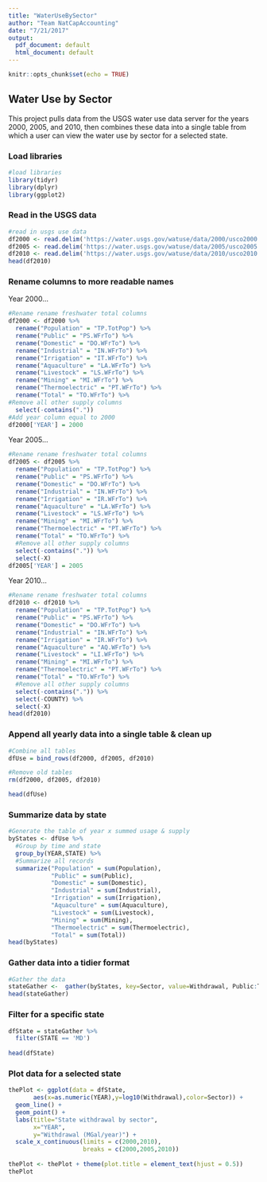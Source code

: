 ```yaml
---
title: "WaterUseBySector"
author: "Team NatCapAccounting"
date: "7/21/2017"
output:
  pdf_document: default
  html_document: default
---
```


```r
knitr::opts_chunk$set(echo = TRUE)
```

## Water Use by Sector
This project pulls data from the USGS water use data server for the years 2000, 2005, and 2010, then combines these data into a single table from which a user can view the water use by sector for a selected state. 

### Load libraries
```r
#load libraries
library(tidyr)
library(dplyr)
library(ggplot2)
```

### Read in the USGS data
```r
#read in usgs use data
df2000 <- read.delim('https://water.usgs.gov/watuse/data/2000/usco2000.txt',na='')
df2005 <- read.delim('https://water.usgs.gov/watuse/data/2005/usco2005.txt',na='')
df2010 <- read.delim('https://water.usgs.gov/watuse/data/2010/usco2010.txt',na='')
head(df2010)
```

### Rename columns to more readable names 
Year 2000...
```r
#Rename rename freshwater total columns
df2000 <- df2000 %>%
  rename("Population" = "TP.TotPop") %>%
  rename("Public" = "PS.WFrTo") %>%
  rename("Domestic" = "DO.WFrTo") %>%
  rename("Industrial" = "IN.WFrTo") %>%
  rename("Irrigation" = "IT.WFrTo") %>%
  rename("Aquaculture" = "LA.WFrTo") %>%
  rename("Livestock" = "LS.WFrTo") %>%
  rename("Mining" = "MI.WFrTo") %>%
  rename("Thermoelectric" = "PT.WFrTo") %>%
  rename("Total" = "TO.WFrTo") %>%
#Remove all other supply columns
  select(-contains("."))
#Add year column equal to 2000
df2000['YEAR'] = 2000
```

Year 2005...
```r
#Rename rename freshwater total columns
df2005 <- df2005 %>%
  rename("Population" = "TP.TotPop") %>%
  rename("Public" = "PS.WFrTo") %>%
  rename("Domestic" = "DO.WFrTo") %>%
  rename("Industrial" = "IN.WFrTo") %>%
  rename("Irrigation" = "IR.WFrTo") %>%
  rename("Aquaculture" = "LA.WFrTo") %>%
  rename("Livestock" = "LS.WFrTo") %>%
  rename("Mining" = "MI.WFrTo") %>%
  rename("Thermoelectric" = "PT.WFrTo") %>%
  rename("Total" = "TO.WFrTo") %>%
  #Remove all other supply columns
  select(-contains(".")) %>%
  select(-X)
df2005['YEAR'] = 2005
```

Year 2010...
```r
#Rename rename freshwater total columns
df2010 <- df2010 %>%
  rename("Population" = "TP.TotPop") %>%
  rename("Public" = "PS.WFrTo") %>%
  rename("Domestic" = "DO.WFrTo") %>%
  rename("Industrial" = "IN.WFrTo") %>%
  rename("Irrigation" = "IR.WFrTo") %>%
  rename("Aquaculture" = "AQ.WFrTo") %>%
  rename("Livestock" = "LI.WFrTo") %>%
  rename("Mining" = "MI.WFrTo") %>%
  rename("Thermoelectric" = "PT.WFrTo") %>%
  rename("Total" = "TO.WFrTo") %>%
  #Remove all other supply columns
  select(-contains(".")) %>%
  select(-COUNTY) %>%
  select(-X)
head(df2010)
```


### Append all yearly data into a single table & clean up
```r
#Combine all tables
dfUse = bind_rows(df2000, df2005, df2010)

#Remove old tables
rm(df2000, df2005, df2010)

head(dfUse)
```


### Summarize data by state
```r
#Generate the table of year x summed usage & supply
byStates <- dfUse %>% 
  #Group by time and state
  group_by(YEAR,STATE) %>%
  #Summarize all records
  summarize("Population" = sum(Population),
            "Public" = sum(Public), 
            "Domestic" = sum(Domestic),
            "Industrial" = sum(Industrial),
            "Irrigation" = sum(Irrigation),
            "Aquaculture" = sum(Aquaculture),
            "Livestock" = sum(Livestock),
            "Mining" = sum(Mining),
            "Thermoelectric" = sum(Thermoelectric),
            "Total" = sum(Total))
head(byStates)
```

### Gather data into a tidier format
```r
#Gather the data
stateGather <-  gather(byStates, key=Sector, value=Withdrawal, Public:Thermoelectric)
head(stateGather)
```

### Filter for a specific state
```r
dfState = stateGather %>%
  filter(STATE == 'MD')
  
head(dfState)
```

### Plot data for a selected state
```r

thePlot <- ggplot(data = dfState,
       aes(x=as.numeric(YEAR),y=log10(Withdrawal),color=Sector)) +
  geom_line() +
  geom_point() +
  labs(title="State withdrawal by sector", 
       x="YEAR", 
       y="Withdrawal (MGal/year)") +
  scale_x_continuous(limits = c(2000,2010),
                     breaks = c(2000,2005,2010))
         
thePlot <- thePlot + theme(plot.title = element_text(hjust = 0.5))
thePlot
```

